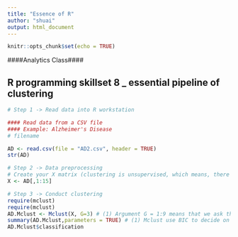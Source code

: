 ---
title: "Essence of R"
author: "shuai"
output: html_document
---

```{r setup, include=FALSE}
knitr::opts_chunk$set(echo = TRUE)
```


####Analytics Class####

## R programming skillset 8 _ essential pipeline of clustering

```{r}
# Step 1 -> Read data into R workstation

#### Read data from a CSV file 
#### Example: Alzheimer's Disease
# filename

AD <- read.csv(file = "AD2.csv", header = TRUE)
str(AD)
```

```{r}
# Step 2 -> Data preprocessing 
# Create your X matrix (clustering is unsupervised, which means, there is no outcome variable that should be concerned in clustering)
X <- AD[,1:15]
```


```{r}
# Step 3 -> Conduct clustering
require(mclust)
require(mclust)
AD.Mclust <- Mclust(X, G=3) # (1) Argument G = 1:9 means that we ask the algorithm to try clustering with number of clusters from 1 to 9. For each G value, a BIC can be calculated. Then, the optimal number of cluster is decided to be the one that has lowest BIC value; (2) 
summary(AD.Mclust,parameters = TRUE) # (1) Mclust use BIC to decide on the optimal number of clusters. When you use summary(AD.Mclust), you will see the BIC values, the clusters and the number of data points included in each of the clusters. (2) AD.Mclust$classification has the cluster labels of the data points, i.e., each data point is assigned with a label (1,2,3,4) that correponds to each of the four clusters. (3) AD.Mclust$parameters$pro are the vector of phi (represent the prior percentage of each cluster); AD.Mclust$parameters$mean are the mean vectors of the clusters (remember each cluster is a different multivariate normal distribution); AD.Mclust$parameters$$variance$sigma are the covariance matrix of the clusters.
AD.Mclust$classification
```


